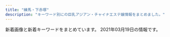 ```yaml
---
title: "練馬・下赤塚"
description: "キーワード別にの巨乳アジアン・チャイナエステ嬢情報をまとめました。"
---
```


新着画像と新着キーワードをまとめています。
2021年03月19日の情報です。

<DmmAffiliateIns />
<KeywordTable
  shops={
    [
    {
        "station": "\u685c\u53f0\u99c5\u5317\u53e3",
        "name": "\u30de\u30fc\u30ac\u30ec\u30c3\u30c8",
        "img_links": [
            "http://margaret.ests.jp/images/s_pick.jpg",
            "http://margaret.ests.jp/images/info.jpg",
            "http://margaret.ests.jp/photos/sites/29/2020/06/2020062814010219.jpeg",
            "http://margaret.ests.jp/photos/sites/29/2020/05/202005281752578.jpg",
            "http://margaret.ests.jp/photos/sites/29/2020/08/2020082222274080.jpeg",
            "http://margaret.ests.jp/images/s_news.jpg",
            "http://margaret.ests.jp/images/service4.jpg",
            "http://margaret.ests.jp/photos/sites/29/2020/03/2020032709162529.jpg",
            "http://margaret.ests.jp/images/top.jpg",
            "http://margaret.ests.jp/photos/sites/29/2020/04/2020041014190824.jpg",
            "http://margaret.ests.jp/images/service1.jpg",
            "http://margaret.ests.jp/images/room2.jpg",
            "http://margaret.ests.jp/images/room3.jpg",
            "http://margaret.ests.jp/photos/sites/29/2020/08/2020080615352994.jpeg",
            "http://margaret.ests.jp/photos/sites/29/2021/01/2021011511194654.jpg",
            "http://margaret.ests.jp/photos/sites/29/2020/04/202004102157462.jpeg",
            "http://margaret.ests.jp/images/room1.jpg",
            "http://margaret.ests.jp/photos/sites/29/2020/04/2020040205541033.jpg",
            "http://margaret.ests.jp/images/service3.jpg",
            "http://margaret.ests.jp/images/mobile.jpg",
            "http://margaret.ests.jp/images/service2.jpg",
            "http://margaret.ests.jp/images/room4.jpg",
            "http://margaret.ests.jp/photos/sites/29/2020/06/202006301829174.jpeg",
            "http://margaret.ests.jp/photos/sites/29/2020/04/202004081414540.jpg",
            "http://margaret.ests.jp/images/s_staff.png",
            "http://margaret.ests.jp/images/s_service.png"
        ],
        "url": "http://margaret.ests.jp/",
        "keywords": {
            "85": 30,
            "87": 10,
            "88": 20,
            "D": 70,
            "E": 30,
            "F": 10,
            "86": 20
        }
    },
    {
        "name": "\u6708\u306e\u604b",
        "station": "\u7df4\u99ac\u99c5\u5317\u53e3",
        "img_links": [
            "http://moonlove.est-u.com/images/s8.jpg",
            "http://moonlove.est-u.com/images/index_04.jpg",
            "http://moonlove.est-u.com/staff/kaori.jpg",
            "http://moonlove.est-u.com/images/index_17.jpg",
            "http://moonlove.est-u.com/images/index_19.jpg",
            "http://moonlove.est-u.com/images/s6.jpg",
            "http://moonlove.est-u.com/images/index3_06.jpg",
            "http://moonlove.est-u.com/staff/sakura.jpg",
            "http://moonlove.est-u.com/images/index_12.jpg",
            "http://moonlove.est-u.com/images/index_07.jpg",
            "http://moonlove.est-u.com/staff/ayumi.jpg",
            "http://moonlove.est-u.com/images/index_08.jpg",
            "http://moonlove.est-u.com/images/index_14.jpg",
            "http://moonlove.est-u.com/images/index_13.jpg",
            "http://moonlove.est-u.com/staff/nami.jpg",
            "http://moonlove.est-u.com/images/s1.jpg",
            "http://moonlove.est-u.com/images/index_15.jpg",
            "http://moonlove.est-u.com/images/s5.jpg",
            "http://moonlove.est-u.com/images/index2_06.jpg",
            "http://moonlove.est-u.com/images/icon_000.jpg",
            "http://moonlove.est-u.com/images/s4.jpg",
            "http://moonlove.est-u.com/images/index_10.jpg",
            "http://moonlove.est-u.com/images/s3.jpg",
            "http://moonlove.est-u.com/images/index1_06.jpg",
            "http://moonlove.est-u.com/staff/miki.jpg",
            "http://moonlove.est-u.com/images/index_05.jpg",
            "http://moonlove.est-u.com/images/staff_09.jpg",
            "http://moonlove.est-u.com/images/index_16.jpg",
            "http://moonlove.est-u.com/images/index_02.jpg"
        ],
        "url": "http://moonlove.est-u.com/",
        "keywords": {
            "C": 7
        }
    },
    {
        "station": "\u5927\u6cc9\u5b66\u5712\u99c5",
        "name": "\u30e9\u30b1\u30b7\u30b9\u5927\u6cc9\u5b66\u5712",
        "keywords": {
            "80": 1,
            "84": 1,
            "88": 1,
            "93": 1,
            "83": 2,
            "86": 1,
            "D": 2,
            "91": 2,
            "C": 4,
            "G": 1,
            "95": 1,
            "F": 3
        },
        "url": "http://lachesis.este88.com/",
        "img_links": [
            "http://lachesis.este88.com/gals/minami2.jpg",
            "http://lachesis.este88.com/gals/tumugi3.jpg",
            "http://lachesis.este88.com/gals/aoi1.jpg",
            "https://lachesis.este88.com/gals/tumugi1.jpg",
            "https://lachesis.este88.com/gals/mao1.jpg",
            "http://lachesis.este88.com/gals/miho2.jpg",
            "http://lachesis.este88.com/gals/itika2.jpg",
            "http://lachesis.este88.com/gals/miho3.jpg",
            "http://lachesis.este88.com/gals/miku1.jpg",
            "http://lachesis.este88.com/gals/itika3.jpg",
            "https://lachesis.este88.com/gals/miku1.jpg",
            "https://lachesis.este88.com/gals/aoi1.jpg",
            "http://lachesis.este88.com/gals/miku3.jpg",
            "https://lachesis.este88.com/gals/maria1.jpg",
            "http://lachesis.este88.com/images/sysh3bar.png",
            "https://lachesis.este88.com/gals/itika1.jpg",
            "http://lachesis.este88.com/gals/aoi2.jpg",
            "https://lachesis.este88.com/images/info5.jpg",
            "http://lachesis.este88.com/gals/tumugi2.jpg",
            "https://lachesis.este88.com/images/sysh3bar.png",
            "http://lachesis.este88.com/gals/minami1.jpg",
            "http://lachesis.este88.com/gals/narumi2.jpg",
            "http://lachesis.este88.com/gals/mao2.jpg",
            "http://lachesis.este88.com/images/line.jpg",
            "http://lachesis.este88.com/gals/rinnka4.jpg",
            "http://lachesis.este88.com/gals/mao1.jpg",
            "http://lachesis.este88.com/gals/rinnka3.jpg",
            "http://lachesis.este88.com/images/bg_header3.jpg",
            "http://lachesis.este88.com/gals/narumi4.jpg",
            "http://lachesis.este88.com/gals/rinnka2.jpg",
            "http://lachesis.este88.com/gals/aoi3.jpg",
            "https://lachesis.este88.com/images/bg_header.jpg",
            "http://lachesis.este88.com/gals/narumi1.jpg",
            "https://lachesis.este88.com/gals/minami1.jpg",
            "http://lachesis.este88.com/images/info5.jpg",
            "https://lachesis.este88.com/gals/rinnka1.jpg",
            "http://lachesis.este88.com/gals/miho1.jpg",
            "http://lachesis.este88.com/gals/rinnka1.jpg",
            "http://momipara.jp/img/link/momi234.jpg",
            "https://lachesis.este88.com/images/bg_header3.jpg",
            "http://lachesis.este88.com/gals/itika1.jpg",
            "http://lachesis.este88.com/images/bg_header.jpg",
            "http://lachesis.este88.com/gals/narumi3.jpg",
            "https://lachesis.este88.com/gals/miho1.jpg",
            "http://lachesis.este88.com/gals/tumugi1.jpg",
            "https://lachesis.este88.com/gals/narumi1.jpg",
            "https://lachesis.este88.com/images/line.jpg",
            "http://lachesis.este88.com/gals/miku2.jpg",
            "http://lachesis.este88.com/gals/maria1.jpg"
        ]
    },
    {
        "station": "\u3068\u304d\u308f\u53f0\u99c5\u5357\u53e3",
        "name": "\u59ff\u7f8e",
        "keywords": {
            "D": 7,
            "86": 3,
            "C": 2,
            "87": 4,
            "84": 1,
            "85": 1
        },
        "url": "http://www.sugatabi.mesthe.com/",
        "img_links": [
            "http://www.sugatabi.mesthe.com/files/005-02.jpg",
            "http://www.sugatabi.mesthe.com/images/girl-z2.jpg",
            "http://www.sugatabi.mesthe.com/images/shop/shop01.jpg",
            "http://www.sugatabi.mesthe.com/images/link_line.png",
            "http://www.sugatabi.mesthe.com/files/003.jpg",
            "http://www.sugatabi.mesthe.com/files/001.jpg",
            "http://www.sugatabi.mesthe.com/files/004.jpg",
            "http://www.sugatabi.mesthe.com/files/006.jpg",
            "http://www.sugatabi.mesthe.com/images/top.jpg",
            "http://www.sugatabi.mesthe.com/files/010.jpg",
            "http://www.sugatabi.mesthe.com/files/004-02.jpg",
            "http://www.sugatabi.mesthe.com/files/009-02.jpg",
            "http://www.sugatabi.mesthe.com/files/003-02.jpg",
            "http://www.sugatabi.mesthe.com/images/mobile.jpg",
            "http://www.sugatabi.mesthe.com/files/009.jpg",
            "http://www.sugatabi.mesthe.com/files/006-02.jpg",
            "http://www.sugatabi.mesthe.com/images/girl-z1.jpg",
            "http://www.sugatabi.mesthe.com/files/008.jpg",
            "http://www.sugatabi.mesthe.com/files/005.jpg",
            "http://www.sugatabi.mesthe.com/files/002.jpg",
            "http://www.sugatabi.mesthe.com/files/002-02.jpg",
            "http://www.sugatabi.mesthe.com/images/staff_line.png",
            "http://www.sugatabi.mesthe.com/images/shop/shop02.jpg",
            "http://www.sugatabi.mesthe.com/files/010-02.jpg",
            "http://www.sugatabi.mesthe.com/images/shop/shop03.jpg",
            "http://www.sugatabi.mesthe.com/files/001-02.jpg",
            "http://www.sugatabi.mesthe.com/files/008-02.jpg",
            "http://www.sugatabi.mesthe.com/images/shop/shop04.jpg",
            "http://www.sugatabi.mesthe.com/images/top_sche.png",
            "http://www.sugatabi.mesthe.com/images/bj3.png"
        ]
    },
    {
        "url": "http://tenpo2.iest.info/",
        "name": "\u6e29",
        "station": "\u4e0a\u677f\u6a4b\u99c5\u5317\u53e3",
        "img_links": [],
        "keywords": {}
    },
    {
        "url": "http://himawari.est-u.com/",
        "station": "\u7df4\u99ac\u99c5\u5357\u53e3",
        "keywords": {
            "C": 7
        },
        "name": "\u3072\u307e\u308f\u308a",
        "img_links": [
            "http://himawari.est-u.com/images/index_02.jpg",
            "http://himawari.est-u.com/staff/izumi.jpg",
            "http://himawari.est-u.com/images/index2_08.jpg",
            "http://himawari.est-u.com/images/down.jpg",
            "http://himawari.est-u.com/images/a2.jpg",
            "http://himawari.est-u.com/images/index_10.jpg",
            "http://himawari.est-u.com/staff/sakura.jpg",
            "http://himawari.est-u.com/staff/asuka.jpg",
            "http://himawari.est-u.com/staff/nami.jpg",
            "http://himawari.est-u.com/staff/yuki.jpg",
            "http://himawari.est-u.com/images/index_08.jpg",
            "http://himawari.est-u.com/images/a1.jpg",
            "http://himawari.est-u.com/staff/aiko.jpg",
            "http://himawari.est-u.com/images/index_04.jpg",
            "http://himawari.est-u.com/staff/umi.jpg",
            "http://himawari.est-u.com/images/therpist.jpg"
        ]
    },
    {
        "img_links": [
            "http://c-sakura.work/images/interior_t.jpg",
            "http://c-sakura.work/images/3.jpg",
            "http://c-sakura.work/images/2.jpg",
            "http://c-sakura.work/images/sys1.png",
            "http://c-sakura.work/images/sisu.png",
            "http://c-sakura.work/img/ami1.jpg",
            "http://c-sakura.work/images/head.jpg",
            "http://c-sakura.work/img/yuyu1.jpg",
            "http://c-sakura.work/images/info.png",
            "http://c-sakura.work/images/tel.jpg",
            "http://c-sakura.work/images/news.png",
            "http://c-sakura.work/images/1.jpg",
            "http://c-sakura.work/img/yuri1.jpg",
            "http://c-sakura.work/images/staff_t.jpg",
            "http://c-sakura.work/images/int2.png",
            "http://c-sakura.work/images/mobile.jpg",
            "http://c-sakura.work/images/int1.png"
        ],
        "url": "http://c-sakura.work/",
        "keywords": {},
        "station": "\u4e0b\u8d64\u585a\u99c5\u5317\u53e3",
        "name": "\u9577\u4e45*\u3061\u3087\u3046\u304d\u3085\u3046"
    },
    {
        "img_links": [
            "http://www.akai-hana.esjp.info/img/info/r1.jpg",
            "http://www.akai-hana.esjp.info/img/info/r8.jpg",
            "http://www.akai-hana.esjp.info/img/goback.jpg",
            "http://www.akai-hana.esjp.info/img/info/r4.jpg",
            "http://www.akai-hana.esjp.info/img/tel.png",
            "http://www.akai-hana.esjp.info/img/pixta_5216568_M.jpg",
            "http://www.akai-hana.esjp.info/img/imasia_7981159_M.jpg",
            "http://www.akai-hana.esjp.info/files/006.jpg",
            "http://www.akai-hana.esjp.info/files/002.jpg",
            "http://www.akai-hana.esjp.info/files/003.jpg",
            "http://www.akai-hana.esjp.info/img/btn_blog.jpg",
            "http://www.akai-hana.esjp.info/img/pickup.jpg",
            "http://www.akai-hana.esjp.info/files/007.jpg",
            "http://www.akai-hana.esjp.info/files/005.jpg",
            "http://www.akai-hana.esjp.info/img/info/r7.jpg",
            "http://www.akai-hana.esjp.info/img/pixta_5458114_M.jpg",
            "http://www.akai-hana.esjp.info/img/ttl_info.png",
            "http://www.akai-hana.esjp.info/img/info/r2.jpg",
            "http://www.akai-hana.esjp.info/img/slider/2.jpg",
            "http://www.akai-hana.esjp.info/img/btn_side_mobile.jpg",
            "http://www.akai-hana.esjp.info/img/info/r9.jpg",
            "http://www.akai-hana.esjp.info/files/004.jpg",
            "http://www.akai-hana.esjp.info/img/info/r5.jpg",
            "http://www.akai-hana.esjp.info/img/ttl_news.png",
            "http://www.akai-hana.esjp.info/img/info/r6.jpg",
            "http://www.akai-hana.esjp.info/img/slider/1.jpg",
            "http://www.akai-hana.esjp.info/img/info/r3.jpg",
            "http://www.akai-hana.esjp.info/files/001.jpg",
            "http://www.akai-hana.esjp.info/img/info.jpg"
        ],
        "station": "\u6210\u5897\u99c54\u756a\u51fa\u53e3",
        "url": "http://www.akai-hana.esjp.info/",
        "keywords": {
            "85": 2,
            "C": 19,
            "87": 6,
            "88": 4,
            "82": 2,
            "D": 10
        },
        "name": "\u8d64\u3044\u82b1"
    },
    {
        "station": "\u7df4\u99ac\u99c5\u5317\u53e3",
        "img_links": [
            "http://es-nerima.biz/wp-content/themes/template-salon2/images/news-ttl.png",
            "http://es-nerima.biz/wp-content/themes/template-salon2/images/newface-ttl.png",
            "http://es-nerima.biz/wp-content/themes/template-salon2/images/magazine.jpg",
            "http://es-nerima.biz/wp-content/uploads/2016/10/g4-250x330.jpg",
            "http://es-nerima.biz/wp-content/uploads/2016/10/camp-bnr.jpg",
            "http://es-nerima.biz/wp-content/themes/template-salon2/images/massage-de_88_31.jpg",
            "http://es-nerima.biz/wp-content/uploads/2016/10/girl-1-250x330.jpg",
            "http://es-nerima.biz/wp-content/uploads/2016/10/mika.jpg",
            "http://es-nerima.biz/wp-content/uploads/2016/10/gallery7.jpg",
            "http://es-nerima.biz/wp-content/uploads/2016/10/gallery6.jpg",
            "http://es-nerima.biz/wp-content/themes/template-salon2/images/tel.png",
            "http://es-nerima.biz/wp-content/themes/template-salon2/images/camp-bnr.jpg",
            "http://es-nerima.biz/wp-content/themes/template-salon2/images/gallery4.jpg",
            "http://es-nerima.biz/wp-content/uploads/2016/10/gallery2.jpg",
            "http://es-nerima.biz/wp-content/themes/template-salon2/images/gallery2.jpg",
            "http://es-nerima.biz/wp-content/themes/template-salon2/images/gallery1.jpg",
            "http://es-nerima.biz/wp-content/uploads/2016/10/gallery3.jpg",
            "http://es-nerima.biz/wp-content/uploads/2016/10/gallery8.jpg",
            "http://es-nerima.biz/wp-content/uploads/2016/10/g3.jpg",
            "http://es-nerima.biz/wp-content/themes/template-salon2/images/pickup-frame.png",
            "http://es-nerima.biz/wp-content/uploads/2016/10/g6.jpg",
            "http://es-nerima.biz/wp-content/themes/template-salon2/images/slider1.jpg",
            "http://es-nerima.biz/wp-content/uploads/2016/10/g6-250x330.jpg",
            "http://es-nerima.biz/wp-content/themes/template-salon2/images/gallery3.jpg",
            "http://es-nerima.biz/wp-content/uploads/2016/10/mika-250x330.jpg",
            "http://es-nerima.biz/wp-content/uploads/2016/10/eri.jpg",
            "http://es-nerima.biz/wp-content/uploads/2016/10/eri-250x330.jpg",
            "http://es-nerima.biz/wp-content/uploads/2016/10/g5.jpg",
            "http://es-nerima.biz/wp-content/uploads/2016/10/gallery1.jpg",
            "http://es-nerima.biz/wp-content/uploads/2016/10/girl-1.jpg",
            "http://es-nerima.biz/wp-content/uploads/2016/10/gallery5.jpg",
            "http://cdn.dino-es.com/images/logo/88x31DinoEs.png",
            "http://es-nerima.biz/wp-content/uploads/2016/10/g1-250x330.jpg",
            "http://es-nerima.biz/wp-content/themes/template-salon2/images/gallery-ttl.png",
            "http://es-nerima.biz/wp-content/uploads/2016/10/g5-250x330.jpg",
            "http://es-nerima.biz/wp-content/uploads/2016/10/g3-250x330.jpg",
            "http://es-nerima.biz/wp-content/uploads/2016/10/gallery8-600x600.jpg",
            "http://es-nerima.biz/wp-content/themes/template-salon2/images/pickup-ttl.png"
        ],
        "name": "\u3046\u3089\u3089",
        "url": "http://es-nerima.biz/",
        "keywords": {}
    },
    {
        "url": "http://binrou.net/",
        "img_links": [
            "http://binrou.net/i/img/sta92.jpg",
            "http://binrou.net/img/st111.jpg",
            "http://binrou.net/i/img/sta88.jpg",
            "http://binrou.net/img/st119.jpg",
            "http://binrou.net/img/botton.jpg",
            "http://binrou.net/i/img/st118.jpg",
            "http://binrou.net/i/img/sta100.jpg",
            "http://binrou.net/img/sta112.jpg",
            "http://binrou.net/img/st109.jpg",
            "http://binrou.net/img/sta115.jpg",
            "http://binrou.net/img/st112.jpg",
            "http://binrou.net/i/img/sta89.jpg",
            "http://binrou.net/i/img/sta98.jpg",
            "http://binrou.net/i/img/sta94.jpg",
            "http://binrou.net/img/sta117.jpg",
            "http://binrou.net/img/acc.jpg",
            "http://binrou.net/i/img/sta119.jpg",
            "http://binrou.net/i/img/sta116.jpg",
            "http://binrou.net/i/img/sta104.jpg",
            "http://binrou.net/img/s118.jpg",
            "http://binrou.net/img/s111.jpg",
            "http://binrou.net/i/img/sta115.jpg",
            "http://binrou.net/i/img/r4.jpg",
            "http://binrou.net/img/st117.jpg",
            "http://binrou.net/i/img/sta114.jpg",
            "http://binrou.net/img/sta114.jpg",
            "http://binrou.net/img/fla.jpg",
            "http://binrou.net/img/s116.jpg",
            "http://binrou.net/img/s115.jpg",
            "http://binrou.net/i/img/sta80.jpg",
            "http://binrou.net/img/sta109.jpg",
            "http://binrou.net/img/st118.jpg",
            "http://binrou.net/img/s119.jpg",
            "http://binrou.net/img/sta118.jpg",
            "http://binrou.net/i/img/r1.jpg",
            "http://binrou.net/i/img/sta111.jpg",
            "http://binrou.net/i/img/sta117.jpg",
            "http://binrou.net/i/img/sta108.jpg",
            "http://binrou.net/i/img/sta109.jpg",
            "http://binrou.net/img/st114.jpg",
            "http://binrou.net/img/sta119.jpg",
            "http://binrou.net/img/pickup20.jpg",
            "http://binrou.net/img/mo.png",
            "http://binrou.net/img/s117.jpg",
            "http://binrou.net/img/sta116.jpg",
            "http://binrou.net/img/sta111.jpg",
            "http://binrou.net/i/img/acc.jpg",
            "http://binrou.net/img/st116.jpg",
            "http://binrou.net/i/img/sta112.jpg",
            "http://binrou.net/img/s112.jpg",
            "http://binrou.net/i/img/sta97.jpg",
            "http://binrou.net/img/s114.jpg",
            "http://binrou.net/i/img/r3.jpg",
            "http://binrou.net/img/st115.jpg",
            "http://binrou.net/i/img/sta118.jpg",
            "http://binrou.net/i/img/r2.jpg",
            "http://binrou.net/i/img/sta105.jpg"
        ],
        "station": "\u7df4\u99ac\u99c5\u897f\u53e3",
        "name": "\u30ad\u30e9\u30ad\u30e9",
        "keywords": {
            "89": 1,
            "87": 4,
            "86": 4,
            "E": 6,
            "F": 1,
            "C": 17,
            "88": 1,
            "D": 2
        }
    },
    {
        "name": "\u83ef\uff5e\u306f\u306a\uff5e",
        "keywords": {},
        "url": "http://www.hanaest.net/",
        "station": "\u4e0b\u8d64\u585a\u99c5\u5317\u53e3",
        "img_links": [
            "http://www.hanaest.net/up/uploads/20171005214644212.jpg",
            "http://www.hanaest.net/images/header_bg.png",
            "http://www.hanaest.net/images/news.png",
            "http://www.hanaest.net/images/ttl_qj.png",
            "http://www.hanaest.net/up/uploads/20161128220158nao.jpg",
            "http://www.hanaest.net/images/r2.jpg",
            "http://www.hanaest.net/images/ttl_staff.png",
            "http://www.hanaest.net/images/qj.png",
            "http://www.hanaest.net/images/ttl_price.png",
            "http://www.hanaest.net/up/uploads/20161009222712tomo.jpg",
            "http://www.hanaest.net/images/s2.jpg",
            "http://www.hanaest.net/up/uploads/20171017081729nana.jpg",
            "http://www.hanaest.net/images/r1.jpg",
            "http://www.hanaest.net/up/uploads/20170621202142mimi.jpg"
        ]
    },
    {
        "url": "http://nymphe-est.biz/",
        "keywords": {
            "E": 1,
            "D": 2
        },
        "name": "\u59eb\u306e\u3086\u3073\u3055\u304d",
        "station": "\u6771\u6b66\u7df4\u99ac\u99c5\u5317\u53e3",
        "img_links": [
            "http://nymphe-est.biz/images/no.png",
            "http://nymphe-est.biz/images/bur.jpg",
            "http://nymphe-est.biz/images/tit4.jpg",
            "http://nymphe-est.biz/images/m1.png",
            "http://nymphe-est.biz/images/m4.png",
            "http://nymphe-est.biz/images/m6.png",
            "http://nymphe-est.biz/images/tit2.jpg",
            "http://nymphe-est.biz/images/top.png",
            "http://nymphe-est.biz/images/tit5.jpg",
            "http://nymphe-est.biz/images/cg03.jpg",
            "http://nymphe-est.biz/images/tm.jpg",
            "http://nymphe-est.biz/images/stal.jpg",
            "http://nymphe-est.biz/images/m2.png",
            "http://nymphe-est.biz/images/stat.jpg",
            "http://nymphe-est.biz/images/tit3.jpg",
            "http://nymphe-est.biz/images/tit6.jpg",
            "http://nymphe-est.biz/images/cg02.jpg",
            "http://nymphe-est.biz/images/cg01.jpg",
            "http://nymphe-est.biz/images/fla.jpg",
            "http://nymphe-est.biz/images/bul.jpg",
            "http://nymphe-est.biz/images/m3.png",
            "http://nymphe-est.biz/images/spt.png",
            "http://nymphe-est.biz/images/m5.png",
            "http://nymphe-est.biz/images/accl.jpg"
        ]
    },
    {
        "keywords": {},
        "name": "\u82b1\u9ce5\u98a8\u6708",
        "img_links": [],
        "url": "https://kachofugetsu.ests.jp/",
        "station": "\u6210\u5897\u99c5"
    },
    {
        "keywords": {},
        "img_links": [
            "http://rose.este.work/resize_1500-450.jpg",
            "http://rose.este.work/totop.png",
            "http://rose.este.work/r5.jpg",
            "http://rose.este.work/index-24.htm.jpg",
            "http://rose.este.work/r1.jpg",
            "http://rose.este.work/index-26.htm.jpg",
            "http://rose.este.work/sys1.png",
            "http://rose.este.work/re.jpg",
            "http://rose.este.work/r3.jpg",
            "http://rose.este.work/resize_250.png",
            "http://rose.este.work/index-25.htm.jpg",
            "http://rose.este.work/unnamed.png",
            "http://rose.este.work/r4.jpg",
            "http://rose.este.work/index-1.htm.jpg"
        ],
        "station": "\u6c5f\u53e4\u7530\u99c5\u5357\u53e3",
        "url": "http://rose.este.work/",
        "name": "\u512a\u30fb\u7f8e"
    },
    {
        "img_links": [
            "http://c-ikoi.work/images/staff_t.jpg",
            "http://c-ikoi.work/images/mobile.jpg",
            "http://c-ikoi.work/images/line.png",
            "http://c-ikoi.work/images/2.jpg",
            "http://c-ikoi.work/images/int3.png",
            "http://c-ikoi.work/images/sys3.png",
            "http://c-ikoi.work/images/interior_t.jpg",
            "http://c-ikoi.work/images/int2.png",
            "http://c-ikoi.work/images/3.jpg",
            "http://c-ikoi.work/img/aoi1.jpg",
            "http://c-ikoi.work/img/rina1.jpg",
            "http://c-ikoi.work/images/rec2.png",
            "http://c-ikoi.work/images/4.jpg",
            "http://c-ikoi.work/images/tel.jpg",
            "http://c-ikoi.work/images/sys2.jpg",
            "http://c-ikoi.work/images/rec1.png",
            "http://c-ikoi.work/images/1.jpg",
            "http://c-ikoi.work/img/moe1.jpg",
            "http://c-ikoi.work/img/yuki1.jpg",
            "http://c-ikoi.work/images/concept.jpg",
            "http://c-ikoi.work/images/int1.png",
            "http://c-ikoi.work/images/news.jpg",
            "http://c-ikoi.work/images/sys1.jpg",
            "http://c-ikoi.work/images/head.jpg"
        ],
        "name": "\u61a9",
        "url": "http://c-ikoi.work/",
        "keywords": {},
        "station": "\u5927\u5c71\u99c5\u5357\u53e3"
    },
    {
        "img_links": [],
        "keywords": {},
        "station": "\u7df4\u99ac\u99c5\u897f\u53e3",
        "url": "https://salasa.tokyo/",
        "name": "\u3064\u307c\u307f"
    },
    {
        "keywords": {
            "C": 13
        },
        "station": "\u4e2d\u6751\u6a4b\u99c5",
        "url": "http://www.e-rakuraku.info/",
        "img_links": [
            "http://www.e-rakuraku.info/images/sr.png",
            "http://www.e-rakuraku.info/images/tel.png",
            "http://www.e-rakuraku.info/images/g3.jpg",
            "http://www.e-rakuraku.info/images/nei_03.jpg",
            "http://www.e-rakuraku.info/images/g2.jpg",
            "http://www.e-rakuraku.info/images/mobile.png",
            "http://www.e-rakuraku.info/images/g1.jpg",
            "http://www.e-rakuraku.info/images/g4.jpg",
            "http://www.e-rakuraku.info/images/g5.jpg",
            "http://www.e-rakuraku.info/images/huiyuan.png",
            "http://www.e-rakuraku.info/images/s2.png",
            "http://www.e-rakuraku.info/images/newfacet.png",
            "http://www.e-rakuraku.info/images/top.jpg",
            "http://www.e-rakuraku.info/images/newt.png",
            "http://www.e-rakuraku.info/images/tite-staff.png",
            "http://www.e-rakuraku.info/images/g0.jpg",
            "http://www.e-rakuraku.info/images/tite-gallery.png",
            "http://www.e-rakuraku.info/images/s1.png"
        ],
        "name": "\u697d\u697d"
    },
    {
        "url": "http://sh-dafei.work/",
        "station": "\u7df4\u99ac\u99c5\u897f\u53e3",
        "keywords": {},
        "name": "\u5927\u5983",
        "img_links": [
            "http://sh-dafei.work/uploads/180612/1-1P612160029349.jpg",
            "http://sh-dafei.work/templets/default/pc/picture/s_pick.png",
            "http://sh-dafei.work/uploads/191115/1-191115132040J2.jpg",
            "http://sh-dafei.work/uploads/181207/1-1Q20G35320X0.png",
            "http://sh-dafei.work/uploads/181207/1-1Q20G40K63R.jpg",
            "http://sh-dafei.work/uploads/180612/1-1P6121601061c.jpg",
            "http://sh-dafei.work/uploads/181206/1-1Q2061253211D.jpg",
            "http://sh-dafei.work/uploads/190130/1-1Z130162635508.jpg",
            "http://sh-dafei.work/templets/default/pc/picture/staffs.png",
            "http://sh-dafei.work/uploads/200612/1-200612154534W8.jpg",
            "http://sh-dafei.work/templets/default/pc/picture/s_news.png",
            "http://sh-dafei.work/templets/default/pc/picture/s_staff.png",
            "http://sh-dafei.work/templets/default/pc/picture/end1.jpg",
            "http://sh-dafei.work/uploads/190809/1-1ZP9125I01S.jpg",
            "http://sh-dafei.work/uploads/allimg/180612/1-1P612160305350.jpg",
            "http://sh-dafei.work/uploads/171031/1-1G0311G531445.jpg",
            "http://sh-dafei.work/uploads/200117/1-20011G614144B.jpg",
            "http://sh-dafei.work/uploads/171031/1-1G0311G4095M.jpg",
            "http://sh-dafei.work/uploads/181206/1-1Q2061250494E.jpg",
            "http://sh-dafei.work/uploads/201002/1-201002144Z11V.jpg",
            "http://sh-dafei.work/uploads/201113/1-20111314213cQ.jpg",
            "http://sh-dafei.work/uploads/190301/1-1Z30116320A41.jpg",
            "http://sh-dafei.work/uploads/210219/1-210219105500300.jpg",
            "http://sh-dafei.work/uploads/171031/1-1G0311G505933.jpg",
            "http://sh-dafei.work/uploads/180227/1-1P22G40S5448.jpg",
            "http://sh-dafei.work/uploads/190924/1-1Z924151334121.jpg",
            "http://sh-dafei.work/uploads/190329/1-1Z329151011c7.jpg",
            "http://sh-dafei.work/uploads/171031/1-1G0311G344914.jpg",
            "http://sh-dafei.work/uploads/181214/1-1Q214154222511.jpg",
            "http://sh-dafei.work/uploads/171031/1-1G0311G556445.jpg",
            "http://sh-dafei.work/uploads/181206/1-1Q2061249563O.jpg",
            "http://sh-dafei.work/templets/default/pc/picture/face.png",
            "http://sh-dafei.work/uploads/181206/1-1Q206125154224.jpg"
        ]
    },
    {
        "station": "\u4e2d\u6751\u6a4b\u99c5\u5357\u53e3",
        "img_links": [
            "http://www.es-yas.click/images/newface.png",
            "http://www.es-yas.click/images/head.jpg",
            "http://www.es-yas.click/images/info.png",
            "http://www.es-yas.click/images/news.jpg",
            "http://www.es-yas.click/images/sys1.png",
            "http://www.es-yas.click/img/riri1.jpg",
            "http://www.es-yas.click/images/int2.png",
            "http://www.es-yas.click/images/3.jpg",
            "http://www.es-yas.click/images/tel.jpg",
            "http://www.es-yas.click/images/staff_t.jpg",
            "http://www.es-yas.click/images/s1.png",
            "http://www.es-yas.click/images/mobile.jpg",
            "http://www.es-yas.click/images/interior_t.jpg",
            "http://www.es-yas.click/img/mari1.jpg",
            "http://www.es-yas.click/images/2.jpg",
            "http://www.es-yas.click/images/int1.png",
            "http://www.es-yas.click/images/ac1.png",
            "http://www.es-yas.click/images/sirase.jpg",
            "http://www.es-yas.click/images/1.jpg",
            "http://www.es-yas.click/img/sayuri1.jpg",
            "http://www.es-yas.click/images/sys2.png"
        ],
        "url": "http://www.es-yas.click/",
        "name": "\u30b9\u30a6\u30a3\u30fc\u30c8",
        "keywords": {}
    },
    {
        "url": "http://www.seoul.esjp.info/",
        "name": "\u7652\u3057\u306e\u90e8\u5c4b",
        "img_links": [
            "http://www.seoul.esjp.info/files/012.jpg",
            "http://www.seoul.esjp.info/files/007.jpg",
            "http://www.seoul.esjp.info/img/change-001.png",
            "http://www.seoul.esjp.info/img/main-top01.png",
            "http://www.seoul.esjp.info/img/nav-003.png",
            "http://www.seoul.esjp.info/files/004.jpg",
            "http://www.seoul.esjp.info/files/006.jpg",
            "http://www.seoul.esjp.info/img/change-004.png",
            "http://www.seoul.esjp.info/files/001.jpg",
            "http://www.seoul.esjp.info/img/nav-004.png",
            "http://www.seoul.esjp.info/files/005.jpg",
            "http://www.seoul.esjp.info/img/recuit.png",
            "http://www.seoul.esjp.info/img/nav-001.png",
            "http://www.seoul.esjp.info/img/nav-006.png",
            "http://www.seoul.esjp.info/files/013.jpg",
            "http://www.seoul.esjp.info/img/nav-002.png",
            "http://www.seoul.esjp.info/img/main-top03.png",
            "http://www.seoul.esjp.info/files/015.jpg",
            "http://www.seoul.esjp.info/img/change-006.png",
            "http://www.seoul.esjp.info/img/head.png",
            "http://www.seoul.esjp.info/img/change-003.png",
            "http://www.seoul.esjp.info/img/change-005.png",
            "http://www.seoul.esjp.info/files/011.jpg",
            "http://www.seoul.esjp.info/files/003.jpg",
            "http://www.seoul.esjp.info/img/foot.png",
            "http://www.seoul.esjp.info/img/nav-005.png",
            "http://www.seoul.esjp.info/files/008.jpg",
            "http://www.seoul.esjp.info/files/010.jpg",
            "http://www.seoul.esjp.info/img/change-002.png"
        ],
        "station": "\u7df4\u99ac\u99c5\u897f\u53e3",
        "keywords": {
            "D": 4,
            "87": 1,
            "86": 3
        }
    },
    {
        "img_links": [
            "http://midori-massage.work/img/ss38.jpg",
            "http://midori-massage.work/img/ss20.jpg",
            "http://midori-massage.work/img/s55.png",
            "http://midori-massage.work/img/st52.jpg",
            "http://midori-massage.work/img/ss53.jpg",
            "http://midori-massage.work/img/fla-2.jpg",
            "http://midori-massage.work/img/ss8.jpg",
            "http://midori-massage.work/img/ss46.jpg",
            "http://midori-massage.work/img/mo.png",
            "http://midori-massage.work/img/ss36.jpg",
            "http://midori-massage.work/img/ss40.jpg",
            "http://midori-massage.work/img/ss25.jpg",
            "http://midori-massage.work/img/ss9.jpg",
            "http://midori-massage.work/img/a2.jpg",
            "http://midori-massage.work/img/st056.jpg",
            "http://midori-massage.work/img/ss3.jpg",
            "http://midori-massage.work/img/ss49.jpg",
            "http://midori-massage.work/img/ss10.jpg",
            "http://midori-massage.work/img/ss57.jpg",
            "http://midori-massage.work/img/s54.png",
            "http://midori-massage.work/img/st55.jpg",
            "http://midori-massage.work/img/ss32.jpg",
            "http://midori-massage.work/img/ss2.jpg",
            "http://midori-massage.work/img/a1.jpg",
            "http://midori-massage.work/img/ss15.jpg",
            "http://midori-massage.work/img/ss48.jpg",
            "http://midori-massage.work/img/s57.png",
            "http://midori-massage.work/img/ss26.jpg",
            "http://midori-massage.work/img/ss22.jpg",
            "http://midori-massage.work/img/s49.png",
            "http://midori-massage.work/img/st56.jpg",
            "http://midori-massage.work/img/ss39.jpg",
            "http://midori-massage.work/img/ss30.jpg",
            "http://midori-massage.work/img/ss5.jpg",
            "http://midori-massage.work/img/s52.png",
            "http://midori-massage.work/img/ss1.jpg",
            "http://midori-massage.work/img/fla-1.jpg",
            "http://midori-massage.work/img/s56.png",
            "http://midori-massage.work/img/botton.jpg",
            "http://midori-massage.work/img/ss50.jpg",
            "http://midori-massage.work/img/ss54.jpg",
            "http://midori-massage.work/img/ss47.jpg",
            "http://midori-massage.work/img/ss29.jpg",
            "http://midori-massage.work/img/ss42.jpg",
            "http://midori-massage.work/img/ss41.jpg",
            "http://midori-massage.work/img/ss23.jpg",
            "http://midori-massage.work/img/ss18.jpg",
            "http://midori-massage.work/img/s47.png",
            "http://midori-massage.work/img/ss45.jpg",
            "http://midori-massage.work/img/ss34.jpg",
            "http://midori-massage.work/img/ss33.jpg",
            "http://midori-massage.work/img/st54.jpg",
            "http://midori-massage.work/img/ss56.jpg",
            "http://midori-massage.work/img/ss14.jpg",
            "http://midori-massage.work/img/st49.jpg",
            "http://midori-massage.work/img/ss7.jpg",
            "http://midori-massage.work/img/st53.jpg",
            "http://midori-massage.work/img/ss12.jpg",
            "http://midori-massage.work/img/ss31.jpg",
            "http://midori-massage.work/img/ss21.jpg",
            "http://midori-massage.work/img/a3.jpg",
            "http://midori-massage.work/img/ss17.jpg",
            "http://midori-massage.work/img/ss44.jpg",
            "http://midori-massage.work/img/ss4.jpg",
            "http://midori-massage.work/img/ss52.jpg",
            "http://midori-massage.work/img/ss37.jpg",
            "http://midori-massage.work/img/ss28.jpg",
            "http://midori-massage.work/img/ss13.jpg",
            "http://midori-massage.work/img/st47.jpg",
            "http://midori-massage.work/img/ss43.jpg",
            "http://midori-massage.work/img/ss55.jpg",
            "http://midori-massage.work/img/s53.png",
            "http://midori-massage.work/img/ss51.jpg",
            "http://midori-massage.work/img/ss35.jpg",
            "http://midori-massage.work/img/ss6.jpg",
            "http://midori-massage.work/img/s50.png",
            "http://midori-massage.work/img/ss24.jpg",
            "http://midori-massage.work/img/st57.jpg",
            "http://midori-massage.work/img/st50.jpg",
            "http://midori-massage.work/img/ss19.jpg",
            "http://midori-massage.work/img/ss16.jpg"
        ],
        "name": "\u7dd1",
        "keywords": {
            "89": 1,
            "E": 5,
            "F": 2,
            "D": 2,
            "C": 16,
            "88": 3,
            "87": 5
        },
        "station": "\u8981\u753a\u99c55\u756a\u51fa\u53e3",
        "url": "http://midori-massage.work/"
    },
    {
        "name": "\u6696\u5fc3",
        "url": "http://www.hi-msg.com/dansin/",
        "img_links": [
            "http://www.hi-msg.com/dansin/images/p-5.jpg",
            "http://www.hi-msg.com/dansin/images/p-5-1.jpg",
            "http://www.hi-msg.com/dansin/images/p-1-1.jpg",
            "http://www.hi-msg.com/dansin/images/1.jpg",
            "http://www.hi-msg.com/dansin/images/s_news.jpg",
            "http://www.hi-msg.com/dansin/images/s_face.jpg",
            "http://www.hi-msg.com/dansin/images/p-1.jpg",
            "http://www.hi-msg.com/dansin/images/mobile.jpg",
            "http://www.hi-msg.com/dansin/images/end1.jpg",
            "http://www.hi-msg.com/dansin/images/s_info.jpg",
            "http://www.hi-msg.com/dansin/images/p-6-1.jpg",
            "http://www.hi-msg.com/dansin/images/p-2.jpg",
            "http://www.hi-msg.com/dansin/images/p-6.jpg",
            "http://www.hi-msg.com/dansin/images/s_pick.jpg",
            "http://www.hi-msg.com/dansin/images/p-2-1.jpg",
            "http://www.hi-msg.com/dansin/images/p-4.jpg",
            "http://www.hi-msg.com/dansin/images/top.jpg",
            "http://www.hi-msg.com/dansin/images/p-7.jpg",
            "http://www.hi-msg.com/dansin/images/p-8.jpg",
            "http://www.hi-msg.com/dansin/images/p-4-1.jpg",
            "http://www.hi-msg.com/dansin/images/nav.jpg",
            "http://www.hi-msg.com/dansin/images/top1.jpg"
        ],
        "keywords": {},
        "station": "\u3068\u304d\u308f\u53f0\u99c5\u5357\u53e3"
    },
    {
        "url": "http://www.es-kou.link/",
        "keywords": {},
        "name": "\u7d05\u6708",
        "station": "\u4e0b\u8d64\u585a\u99c5\u5317\u53e3",
        "img_links": [
            "http://www.es-kou.link/images/1.jpg",
            "http://www.es-kou.link/images/2.jpg",
            "http://www.es-kou.link/images/sys1.jpg",
            "http://www.es-kou.link/images/sys3.png",
            "http://www.es-kou.link/img/mimi1.jpg",
            "http://www.es-kou.link/images/b1.jpg",
            "http://www.es-kou.link/images/int2.png",
            "http://www.es-kou.link/images/b2.jpg",
            "http://www.es-kou.link/img/satomi1.jpg",
            "http://www.es-kou.link/images/interior_t.jpg",
            "http://www.es-kou.link/images/head.jpg",
            "http://www.es-kou.link/images/mobile.jpg",
            "http://www.es-kou.link/images/staff_t.jpg",
            "http://www.es-kou.link/images/3.jpg",
            "http://www.es-kou.link/images/s1.png",
            "http://www.es-kou.link/images/news.jpg",
            "http://www.es-kou.link/images/info.png",
            "http://www.es-kou.link/img/nana1.jpg",
            "http://www.es-kou.link/images/int1.png",
            "http://www.es-kou.link/images/sys2.jpg"
        ]
    },
    {
        "station": "\u7df4\u99ac\u99c5\u897f\u53e3",
        "img_links": [
            "http://ginzaangel.esnavi.work/head.jpg",
            "http://ginzaangel.esnavi.work/s1.png",
            "http://ginzaangel.esnavi.work/2/uploadimg/1615989115.jpeg",
            "http://ginzaangel.esnavi.work/sys2.jpg",
            "http://ginzaangel.esnavi.work/staff_t.jpg",
            "http://ginzaangel.esnavi.work/2/uploadimg/1615989033.jpeg",
            "http://ginzaangel.esnavi.work/2/uploadimg/1601829474.jpeg",
            "http://ginzaangel.esnavi.work/2/uploadimg/1615988408.jpeg",
            "http://ginzaangel.esnavi.work/int1.png",
            "http://ginzaangel.esnavi.work/sys1.jpg",
            "http://ginzaangel.esnavi.work/2/uploadimg/1595657062.jpeg",
            "http://ginzaangel.esnavi.work/2/uploadimg/1615988934.jpeg",
            "http://ginzaangel.esnavi.work/news.jpg"
        ],
        "name": "\u7df4\u99ac\u306e\u5929\u4f7f",
        "url": "http://ginzaangel.esnavi.work/",
        "keywords": {
            "88": 2,
            "89": 1,
            "90": 3
        }
    },
    {
        "station": "\u6210\u5897\u99c5\u5317\u53e3",
        "img_links": [
            "http://mannmaru.xyz/uploads/210222/1-21022209535E28.jpg",
            "http://mannmaru.xyz/uploads/201106/1-201106163420503.jpg",
            "http://mannmaru.xyz/uploads/210105/1-210105124T2148.jpg",
            "http://mannmaru.xyz/uploads/210301/1-2103010Z62C22.jpg",
            "http://mannmaru.xyz/uploads/210105/1-210105124QM16.jpg",
            "http://mannmaru.xyz/uploads/210201/1-2102011039521I.jpg",
            "http://mannmaru.xyz/style/images/bj3.png",
            "http://mannmaru.xyz/uploads/201026/1-201026095440P8.jpg",
            "http://mannmaru.xyz/uploads/210222/1-21022209531W45.jpg",
            "http://mannmaru.xyz/uploads/210201/1-210201104603c3.jpg",
            "http://mannmaru.xyz/uploads/210301/1-2103010Z614408.jpg",
            "http://mannmaru.xyz/uploads/200912/1-200912152551K9.jpg",
            "http://mannmaru.xyz/uploads/210201/1-210201103ZbG.jpg",
            "http://mannmaru.xyz/uploads/210118/1-21011P913545J.jpg",
            "http://mannmaru.xyz/style/images/staff_line.png",
            "http://mannmaru.xyz/style/images/room1.jpg",
            "http://mannmaru.xyz/uploads/201130/1-20113009352G24.jpg",
            "http://mannmaru.xyz/uploads/201106/1-2011061633492c.jpg",
            "http://mannmaru.xyz/style/images/room2.jpg",
            "http://mannmaru.xyz/plus/images/room5.jpg",
            "http://mannmaru.xyz/style/images/top.png",
            "http://mannmaru.xyz/uploads/210222/1-210222095423251.jpg",
            "http://mannmaru.xyz/uploads/201020/1-2010200T649248.jpg",
            "http://mannmaru.xyz/uploads/201130/1-20113009354V96.jpg",
            "http://mannmaru.xyz/uploads/201112/1-2011120U33N31.jpg",
            "http://mannmaru.xyz/style/images/girl-z1.jpg",
            "http://mannmaru.xyz/uploads/210201/1-21020110402L62.jpg",
            "http://mannmaru.xyz/style/images/end.jpg",
            "http://mannmaru.xyz/uploads/201028/1-20102Q24R2Y7.jpg",
            "http://mannmaru.xyz/uploads/210118/1-21011P91210456.jpg",
            "http://mannmaru.xyz/style/images/girl-z2.jpg",
            "http://mannmaru.xyz/uploads/210305/1-21030515102c51.jpg",
            "http://mannmaru.xyz/uploads/201106/1-201106163411121.jpg",
            "http://mannmaru.xyz/uploads/201112/1-2011120U259211.jpg",
            "http://mannmaru.xyz/style/images/room4.jpg",
            "http://mannmaru.xyz/uploads/210305/1-2103051510534G.jpg",
            "http://mannmaru.xyz/uploads/201212/1-201212152243942.jpg",
            "http://mannmaru.xyz/uploads/201214/1-2012141405532C.jpg",
            "http://mannmaru.xyz/uploads/201226/1-20122616061Aa.jpg",
            "http://mannmaru.xyz/uploads/210222/1-210222095259219.jpg",
            "http://mannmaru.xyz/uploads/201112/1-2011120U32Q21.jpg",
            "http://mannmaru.xyz/uploads/210305/1-210305151041V7.jpg",
            "http://mannmaru.xyz/uploads/201020/1-2010200TG3423.jpg",
            "http://mannmaru.xyz/uploads/201130/1-20113009355I62.jpg",
            "http://mannmaru.xyz/uploads/201028/1-20102Q24S0942.jpg",
            "http://mannmaru.xyz/uploads/210222/1-210222095309317.jpg",
            "http://mannmaru.xyz/uploads/201214/1-201214140544N0.jpg",
            "http://mannmaru.xyz/uploads/210118/1-21011P9140L03.jpg",
            "http://mannmaru.xyz/uploads/210222/1-2102220954134V.jpg",
            "http://mannmaru.xyz/uploads/210115/1-2101151H414522.jpg",
            "http://mannmaru.xyz/style/images/dt.jpg",
            "http://mannmaru.xyz/style/images/room3.jpg",
            "http://mannmaru.xyz/uploads/201020/1-2010200TF4347.jpg",
            "http://mannmaru.xyz/uploads/210301/1-2103010Z550512.jpg",
            "http://mannmaru.xyz/uploads/210201/1-210201104555H2.jpg",
            "http://mannmaru.xyz/uploads/201010/1-2010101A4532c.jpg",
            "http://mannmaru.xyz/uploads/201028/1-20102Q24PXb.jpg",
            "http://mannmaru.xyz/uploads/210201/1-21020110453K96.jpg",
            "http://mannmaru.xyz/uploads/201214/1-201214140532633.jpg",
            "http://mannmaru.xyz/style/images/mobile.jpg",
            "http://mannmaru.xyz/uploads/210105/1-210105124S0643.jpg"
        ],
        "url": "http://mannmaru.xyz/",
        "keywords": {
            "E": 2,
            "89": 1,
            "C": 26,
            "94": 1,
            "88": 1,
            "G": 1,
            "D": 17,
            "86": 17
        },
        "name": "\u5348\u5f8c\u306e\u591c"
    },
    {
        "img_links": [
            "http://www.nerima-rose.com/images/shop/4/s1.jpg",
            "http://www.nerima-rose.com/images/rosa-sys_09a.jpg",
            "http://www.nerima-rose.com/images/staff/17/2/kina.jpg",
            "http://www.nerima-rose.com/images/staff/16/misaki2.jpg",
            "http://www.nerima-rose.com/images/staff/17/riri.jpg",
            "http://www.nerima-rose.com/images/aroma/r1.jpg",
            "http://www.nerima-rose.com/images/aroma/r2.jpg",
            "http://www.nerima-rose.com/images/nav/nav-acc.jpg",
            "http://www.nerima-rose.com/images/staff/16/aya2.jpg",
            "http://www.nerima-rose.com/images/images/sys2018_06.jpg",
            "http://www.nerima-rose.com/images/staff/17/2/ena.jpg",
            "http://www.nerima-rose.com/images/index-rosa_09.jpg",
            "http://www.nerima-rose.com/images/shop/h1.jpg",
            "http://www.nerima-rose.com/images/index-rosa_04.jpg",
            "http://www.nerima-rose.com/images/index-rosa_02.jpg",
            "http://www.nerima-rose.com/images/sys3.jpg",
            "http://www.nerima-rose.com/images/shop/3/sh1.jpg",
            "http://www.nerima-rose.com/images/nav/nav-rec.jpg",
            "http://www.nerima-rose.com/images/rosa-pindao_07.jpg",
            "http://www.nerima-rose.com/images/rosa-sys_04.jpg",
            "http://www.nerima-rose.com/images/shop/11.jpg",
            "http://www.nerima-rose.com/images/staff/17/2/nana.png",
            "http://www.nerima-rose.com/images/rosa-pindao_09.jpg",
            "http://www.nerima-rose.com/images/staff/16/kaori2.jpg",
            "http://www.nerima-rose.com/cgi-bin/topics/img/16-1.jpg",
            "http://www.nerima-rose.com/images/aroma/r3.jpg",
            "http://www.nerima-rose.com/images/images/sys2018_03.jpg"
        ],
        "name": "ROSE",
        "keywords": {
            "C": 8
        },
        "station": "\u7df4\u99ac\u99c5\u5357\u53e3",
        "url": "http://www.nerima-rose.com/"
    },
    {
        "img_links": [
            "http://www.relaxes.info/images/price.jpg",
            "http://www.relaxes.info/images/ttl_staff.png",
            "http://www.relaxes.info/up/uploads/20180315212810me.jpg",
            "http://www.relaxes.info/images/ttl_qj.png",
            "http://www.relaxes.info/images/t1.png",
            "http://www.relaxes.info/up/uploads/20210313172020j.jpg",
            "http://www.relaxes.info/images/info.jpg",
            "http://www.relaxes.info/images/s1.png",
            "http://www.relaxes.info/images/header_bg.png",
            "http://www.relaxes.info/up/uploads/2017071800271212.jpg",
            "http://www.relaxes.info/images/ttl_price.png",
            "http://www.relaxes.info/images/rec.png",
            "http://www.relaxes.info/images/t2.png"
        ],
        "url": "http://www.relaxes.info/",
        "name": "\u8776",
        "keywords": {},
        "station": "\u4e0a\u677f\u6a4b\u99c5\u5317\u53e3"
    },
    {
        "url": "http://siesta.ests.jp/",
        "name": "\u30b7\u30a8\u30b9\u30bf",
        "station": "\u5927\u6cc9\u5b66\u5712\u99c5\u5317\u53e3",
        "keywords": {
            "88": 4,
            "D": 12,
            "85": 8
        },
        "img_links": [
            "http://siesta.ests.jp/images/mobile.jpg",
            "http://siesta.ests.jp/images/s-recriut.jpg",
            "http://siesta.ests.jp/images/acc2.jpg",
            "http://siesta.ests.jp/images/mobile1.jpg",
            "http://siesta.ests.jp/images/s-staff.jpg",
            "http://siesta.ests.jp/images/top.png",
            "http://siesta.ests.jp/images/acc4.jpg",
            "http://siesta.ests.jp/photos/sites/39/2021/01/2021011116333298.jpg",
            "http://siesta.ests.jp/images/info.jpg",
            "http://siesta.ests.jp/images/pick.jpg",
            "http://siesta.ests.jp/images/acc3.jpg",
            "http://siesta.ests.jp/photos/sites/39/2021/01/2021011116333321.jpg",
            "http://siesta.ests.jp/images/news.jpg",
            "http://siesta.ests.jp/images/acc1.jpg",
            "http://siesta.ests.jp/photos/sites/39/2021/01/2021011116333493.jpg"
        ]
    },
    {
        "name": "AROMA PLAZA \u30a2\u30ed\u30de\u30d7\u30e9\u30b6",
        "keywords": {},
        "station": "\u77f3\u795e\u4e95\u516c\u5712\u99c5\u5357\u53e3",
        "img_links": [],
        "url": "http://aroma-p.info/"
    },
    {
        "keywords": {},
        "name": "\u59eb",
        "img_links": [],
        "url": "http://anzu.abnavi.info/",
        "station": "\u6210\u5897\u99c5"
    },
    {
        "station": "\u7df4\u99ac\u99c5\u897f\u53e3",
        "url": "http://ponfu-massage.work/",
        "keywords": {
            "F": 2,
            "D": 8,
            "C": 21,
            "84": 1,
            "E": 1,
            "88": 4,
            "85": 2,
            "87": 4,
            "89": 1
        },
        "name": "\u30dd\u30f3\u30d5\u30fc",
        "img_links": [
            "http://ponfu-massage.work/img/acc10.jpg",
            "http://ponfu-massage.work/img/sta44.jpg",
            "http://ponfu-massage.work/img/sta28.jpg",
            "http://ponfu-massage.work/img/sta43.jpg",
            "http://ponfu-massage.work/img/s30.jpg",
            "http://ponfu-massage.work/img/acc4.jpg",
            "http://ponfu-massage.work/img/st35.jpg",
            "http://ponfu-massage.work/img/acc7.jpg",
            "http://ponfu-massage.work/img/acc9.jpg",
            "http://ponfu-massage.work/img/st43.jpg",
            "http://ponfu-massage.work/img/sta45.jpg",
            "http://ponfu-massage.work/img/st28.jpg",
            "http://ponfu-massage.work/img/st44.jpg",
            "http://ponfu-massage.work/img/acc1.jpg",
            "http://ponfu-massage.work/img/st18.jpg",
            "http://ponfu-massage.work/img/st42.jpg",
            "http://ponfu-massage.work/img/s43.jpg",
            "http://ponfu-massage.work/img/st46.jpg",
            "http://ponfu-massage.work/img/st38.jpg",
            "http://ponfu-massage.work/img/campian.jpg",
            "http://ponfu-massage.work/img/sta42.jpg",
            "http://ponfu-massage.work/img/sta41.jpg",
            "http://ponfu-massage.work/img/botton.jpg",
            "http://ponfu-massage.work/img/s46.jpg",
            "http://ponfu-massage.work/img/sta38.jpg",
            "http://ponfu-massage.work/img/sta30.jpg",
            "http://ponfu-massage.work/img/st41.jpg",
            "http://ponfu-massage.work/img/acc2.jpg",
            "http://ponfu-massage.work/img/acc8.jpg",
            "http://ponfu-massage.work/img/acc3.jpg",
            "http://ponfu-massage.work/img/sta46.jpg",
            "http://ponfu-massage.work/img/s41.jpg",
            "http://ponfu-massage.work/img/s45.jpg",
            "http://ponfu-massage.work/img/nos.jpg",
            "http://ponfu-massage.work/img/s38.jpg",
            "http://ponfu-massage.work/img/acc6.jpg",
            "http://ponfu-massage.work/img/s44.jpg",
            "http://ponfu-massage.work/img/st39.jpg",
            "http://ponfu-massage.work/img/s39.jpg",
            "http://ponfu-massage.work/img/acc5.jpg",
            "http://ponfu-massage.work/img/s42.jpg",
            "http://ponfu-massage.work/img/sta39.jpg",
            "http://ponfu-massage.work/img/sta35.jpg",
            "http://ponfu-massage.work/img/st45.jpg",
            "http://ponfu-massage.work/img/st30.jpg"
        ]
    }
]
}
/>
<DmmAffiliateScript />
